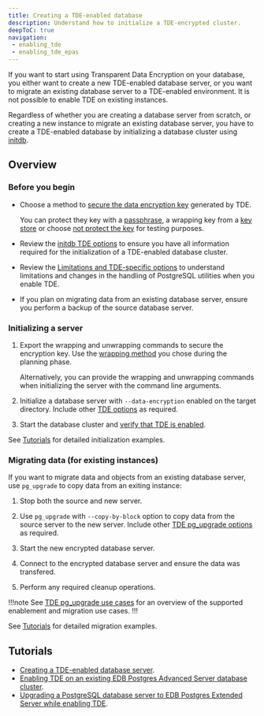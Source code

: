 ```yaml
---
title: Creating a TDE-enabled database
description: Understand how to initialize a TDE-encrypted cluster.
deepToC: true
navigation: 
 - enabling_tde
 - enabling_tde_epas
---
```


If you want to start using Transparent Data Encryption on your database, you either want to create a new TDE-enabled database server, or you want to migrate an existing database server to a TDE-enabled environment. It is not possible to enable TDE on existing instances. 

Regardless of whether you are creating a database server from scratch, or creating a new instance to migrate an existing database server, you have to create a TDE-enabled database by initializing a database cluster using [initdb](https://www.postgresql.org/docs/15/app-initdb.html). 

## Overview

### Before you begin

-   Choose a method to [secure the data encryption key](../secure_key/) generated by TDE.
    
    You can protect they key with a [passphrase](../secure_key/passphrase/), a wrapping key from a [key store](../secure_key/key_store/) or choose [not protect the key](../secure_key/disabling_key/) for testing purposes. 

-   Review the [initdb TDE options](../initdb_tde_options/) to ensure you have all information required for the initialization of a TDE-enabled database cluster.

-   Review the [Limitations and TDE-specific options](../limitations/) to understand limitations and changes in the handling of PostgreSQL utilities when you enable TDE.

-   If you plan on migrating data from an existing database server, ensure you perform a backup of the source database server.

### Initializing a server

1.  Export the wrapping and unwrapping commands to secure the encryption key. Use the [wrapping method](../secure_key/) you chose during the planning phase. 

    Alternatively, you can provide the wrapping and unwrapping commands when initializing the server with the command line arguments.

1.  Initialize a database server with `--data-encryption` enabled on the target directory. Include other [TDE options](../initdb_tde_options.mdx) as required.

1.  Start the database cluster and [verify that TDE is enabled](verifying_tde).

See [Tutorials](#tutorials) for detailed initialization examples.

### Migrating data (for existing instances)

If you want to migrate data and objects from an existing database server, use `pg_upgrade` to copy data from an exiting instance:

1.  Stop both the source and new server.

1.  Use `pg_upgrade` with `--copy-by-block` option to copy data from the source server to the new server. Include other [TDE pg_upgrade options](../pg_upgrade_arguments/) as required.

1.  Start the new encrypted database server.

1.  Connect to the encrypted database server and ensure the data was transfered.

1.  Perform any required cleanup operations.

!!!note 
See [TDE pg_upgrade use cases](../upgrading/) for an overview of the supported enablement and migration use cases.
!!!

See [Tutorials](#tutorials) for detailed migration examples.

## Tutorials 

* [Creating a TDE-enabled database server](enabling_tde).
* [Enabling TDE on an existing EDB Postgres Advanced Server database cluster](../enabling/enabling_tde_epas/).
* [Upgrading a PostgreSQL database server to EDB Postgres Extended Server while enabling TDE](../upgrading/postgres_to_extended/).



